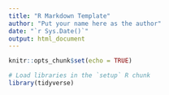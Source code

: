 ```yaml
---
title: "R Markdown Template"
author: "Put your name here as the author"
date: "`r Sys.Date()`"
output: html_document
---
```


```r
knitr::opts_chunk$set(echo = TRUE)

# Load libraries in the `setup` R chunk
library(tidyverse)
```
